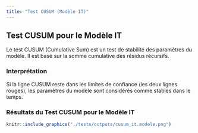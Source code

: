 ```yaml
---
title: "Test CUSUM (Modèle IT)"
---
```


## Test CUSUM pour le Modèle IT

Le test CUSUM (Cumulative Sum) est un test de stabilité des paramètres du modèle. Il est basé sur la somme cumulative des résidus récursifs.

### Interprétation

Si la ligne CUSUM reste dans les limites de confiance (les deux lignes rouges), les paramètres du modèle sont considérés comme stables dans le temps.

### Résultats du Test CUSUM pour le Modèle IT

```r
knitr::include_graphics("./tests/outputs/cusum_it.modele.png")
```

